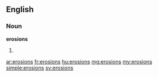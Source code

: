 ==English==

===Noun===
'''erosions'''

# {{plural of|erosion}}

[[ar:erosions]]
[[fr:erosions]]
[[hu:erosions]]
[[mg:erosions]]
[[my:erosions]]
[[simple:erosions]]
[[sv:erosions]]